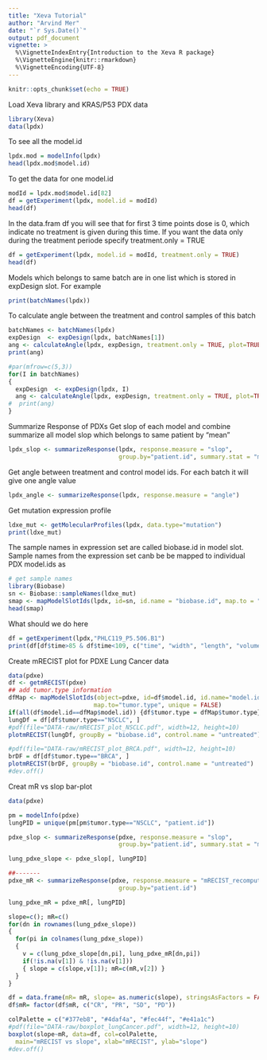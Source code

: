 ```yaml
---
title: "Xeva Tutorial"
author: "Arvind Mer"
date: "`r Sys.Date()`"
output: pdf_document
vignette: >
  %\VignetteIndexEntry{Introduction to the Xeva R package}
  %\VignetteEngine{knitr::rmarkdown}
  %\VignetteEncoding{UTF-8}
---
```


```r
knitr::opts_chunk$set(echo = TRUE)
```

Load Xeva library and KRAS/P53 PDX data
```r
library(Xeva)
data(lpdx)
```


To see all the model.id
```r
lpdx.mod = modelInfo(lpdx)
head(lpdx.mod$model.id)
```

To get the data for one model.id
```r
modId = lpdx.mod$model.id[82]
df = getExperiment(lpdx, model.id = modId)
head(df)
```

In the data.fram df you will see that for first 3 time points dose is 0, which indicate no treatment is given during this time. If you want the data only during the treatment periode specify treatment.only = TRUE

```r
df = getExperiment(lpdx, model.id = modId, treatment.only = TRUE)
head(df)
```


Models which belongs to same batch are in one list which is stored in expDesign slot. For example
```r
print(batchNames(lpdx)) 
```

To calculate angle between the treatment and control samples of this batch
```r
batchNames <- batchNames(lpdx)
expDesign  <- expDesign(lpdx, batchNames[1])
ang <- calculateAngle(lpdx, expDesign, treatment.only = TRUE, plot=TRUE)
print(ang)

#par(mfrow=c(5,3))
for(I in batchNames)
{
  expDesign  <- expDesign(lpdx, I)
  ang <- calculateAngle(lpdx, expDesign, treatment.only = TRUE, plot=TRUE)
#  print(ang)
}

```

Summarize Response of PDXs
Get slop of each model and combine summarize all model slop which belongs to same patient by "mean"
```r
lpdx_slop <- summarizeResponse(lpdx, response.measure = "slop", 
                               group.by="patient.id", summary.stat = "mean")


```


Get angle between treatment and control model ids. For each batch it will give one angle value
```r
lpdx_angle <- summarizeResponse(lpdx, response.measure = "angle")

```


Get mutation expression profile 
```r
ldxe_mut <- getMolecularProfiles(lpdx, data.type="mutation")
print(ldxe_mut)
```

The sample names in expression set are called biobase.id in model slot.
Sample names from the expression set canb be be mapped to individual PDX model.ids as
```r
# get sample names
library(Biobase)
sn <- Biobase::sampleNames(ldxe_mut)
smap <- mapModelSlotIds(lpdx, id=sn, id.name = "biobase.id", map.to = "model.id")
head(smap)
```



What should we do here 
```r
df = getExperiment(lpdx,"PHLC119_P5.506.B1")
print(df[df$time>85 & df$time<109, c("time", "width", "length", "volume", "comment", "dose")])
```



\pagebreak

Create mRECIST plot for PDXE Lung Cancer data
```r
data(pdxe)
df <- getmRECIST(pdxe)
## add tumor.type information
dfMap <- mapModelSlotIds(object=pdxe, id=df$model.id, id.name="model.id",
                        map.to="tumor.type", unique = FALSE)
if(all(df$model.id==dfMap$model.id)) {df$tumor.type = dfMap$tumor.type}
lungDf = df[df$tumor.type=="NSCLC", ]
#pdf(file="DATA-raw/mRECIST_plot_NSCLC.pdf", width=12, height=10)
plotmRECIST(lungDf, groupBy = "biobase.id", control.name = "untreated")

#pdf(file="DATA-raw/mRECIST_plot_BRCA.pdf", width=12, height=10)
brDF = df[df$tumor.type=="BRCA", ]
plotmRECIST(brDF, groupBy = "biobase.id", control.name = "untreated")
#dev.off()
```







Creat mR vs slop bar-plot
```r
data(pdxe)

pm = modelInfo(pdxe)
lungPID = unique(pm[pm$tumor.type=="NSCLC", "patient.id"])

pdxe_slop <- summarizeResponse(pdxe, response.measure = "slop", 
                               group.by="patient.id", summary.stat = "mean")

lung_pdxe_slope <- pdxe_slop[, lungPID]

##-------
pdxe_mR <- summarizeResponse(pdxe, response.measure = "mRECIST_recomputed", 
                               group.by="patient.id")

lung_pdxe_mR = pdxe_mR[, lungPID]

slope=c(); mR=c()
for(dn in rownames(lung_pdxe_slope))
{
  for(pi in colnames(lung_pdxe_slope))
  {
    v = c(lung_pdxe_slope[dn,pi], lung_pdxe_mR[dn,pi])
    if(!is.na(v[1]) & !is.na(v[1]))
    { slope = c(slope,v[1]); mR=c(mR,v[2]) }
  }
}

df = data.frame(mR= mR, slope= as.numeric(slope), stringsAsFactors = FALSE)
df$mR= factor(df$mR, c("CR", "PR", "SD", "PD"))

colPalette = c("#377eb8", "#4daf4a", "#fec44f", "#e41a1c")
#pdf(file="DATA-raw/boxplot_lungCancer.pdf", width=12, height=10)
boxplot(slope~mR, data=df, col=colPalette,
  main="mRECIST vs slope", xlab="mRECIST", ylab="slope")
#dev.off()
```


<!-- \pagebreak -->
<!-- This is an R Markdown document. Markdown is a simple formatting syntax for authoring HTML, PDF, and MS Word documents. For more details on using R Markdown see <http://rmarkdown.rstudio.com>. -->

<!-- When you click the **Knit** button a document will be generated that includes both content as well as the output of any embedded R code chunks within the document. You can embed an R code chunk like this: -->

<!-- ```{r cars} -->
<!-- summary(cars) -->
<!-- ``` -->

<!-- ```{r cars2} -->
<!-- summary(cars) -->
<!-- ``` -->
<!-- ## Including Plots -->

<!-- You can also embed plots, for example: -->

<!-- ```{r pressureX, , include=TRUE, echo=FALSE} -->
<!-- plot(pressure) -->
<!-- ``` -->

<!-- Note that the `echo = FALSE` parameter was added to the code chunk to prevent printing of the R code that generated the plot. -->

